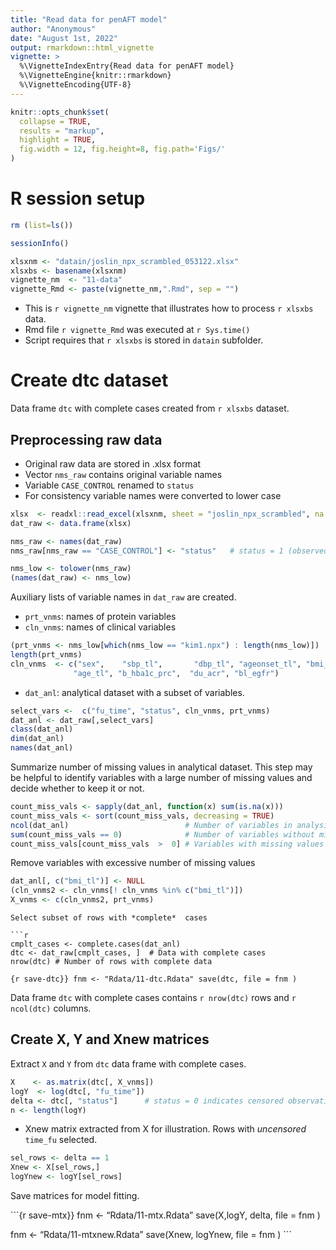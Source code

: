 ```yaml
---
title: "Read data for penAFT model"
author: "Anonymous"
date: "August 1st, 2022"
output: rmarkdown::html_vignette
vignette: >
  %\VignetteIndexEntry{Read data for penAFT model}
  %\VignetteEngine{knitr::rmarkdown}
  %\VignetteEncoding{UTF-8}
---
```



```r
knitr::opts_chunk$set(
  collapse = TRUE,
  results = "markup",
  highlight = TRUE,
  fig.width = 12, fig.height=8, fig.path='Figs/'
)
```

# R session setup

```r
rm (list=ls())
```

```r
sessionInfo()
```

```r
xlsxnm <- "datain/joslin_npx_scrambled_053122.xlsx"
xlsxbs <- basename(xlsxnm)
vignette_nm  <- "11-data"
vignette_Rmd <- paste(vignette_nm,".Rmd", sep = "")
```


* This is `r vignette_nm` vignette that illustrates how to process  `r xlsxbs` data.
* Rmd file  `r vignette_Rmd` was executed at `r Sys.time()`
* Script requires that `r xlsxbs` is stored in `datain` subfolder.



# Create dtc dataset

Data frame `dtc` with complete cases created from `r xlsxbs` dataset.


##  Preprocessing raw data

* Original raw data are stored in .xlsx format
* Vector `nms_raw` contains original variable names
* Variable `CASE_CONTROL` renamed to `status`
* For consistency variable names were converted to lower case

```r

xlsx  <- readxl::read_excel(xlsxnm, sheet = "joslin_npx_scrambled", na = "", guess_max = 1000)
dat_raw <- data.frame(xlsx)

nms_raw <- names(dat_raw)
nms_raw[nms_raw == "CASE_CONTROL"] <- "status"   # status = 1 (observed follow-up time), status = 0 (censored follow-up time)

nms_low <- tolower(nms_raw)
(names(dat_raw) <- nms_low)
```

Auxiliary lists of variable names in `dat_raw` are created.

* `prt_vnms`: names of protein variables
* `cln_vnms`: names of clinical variables


```r
(prt_vnms <- nms_low[which(nms_low == "kim1.npx") : length(nms_low)])
length(prt_vnms)
cln_vnms  <- c("sex",    "sbp_tl",       "dbp_tl", "ageonset_tl", "bmi_tl",
              "age_tl", "b_hba1c_prc",  "du_acr", "bl_egfr")
```

* `dat_anl`: analytical dataset with a subset of variables.

```r
select_vars <-  c("fu_time", "status", cln_vnms, prt_vnms)
dat_anl <- dat_raw[,select_vars]
class(dat_anl)
dim(dat_anl)
names(dat_anl)
```

Summarize  number of missing values in analytical dataset. This step may be helpful to identify variables
with a large number of missing values and decide whether to keep it or not.   

```r
count_miss_vals <- sapply(dat_anl, function(x) sum(is.na(x)))
count_miss_vals <- sort(count_miss_vals, decreasing = TRUE) 
ncol(dat_anl)                          # Number of variables in analysis
sum(count_miss_vals == 0)              # Number of variables without missing values  
count_miss_vals[count_miss_vals  >  0] # Variables with missing values
```

Remove variables with excessive number of missing values

```r
dat_anl[, c("bmi_tl")] <- NULL
(cln_vnms2 <- cln_vnms[! cln_vnms %in% c("bmi_tl")]) 
X_vnms <- c(cln_vnms2, prt_vnms)
```

``` 
Select subset of rows with *complete*  cases

```r

cmplt_cases <- complete.cases(dat_anl)
dtc <- dat_raw[cmplt_cases, ]  # Data with complete cases
nrow(dtc) # Number of rows with complete data
```

```{r save-dtc}}
fnm <- "Rdata/11-dtc.Rdata"
save(dtc, file = fnm )
```

Data frame `dtc` with complete cases contains `r nrow(dtc)` rows  and `r ncol(dtc)` columns. 

## Create X, Y and Xnew matrices


Extract `X` and `Y` from `dtc` data frame with complete cases.

```r
X    <- as.matrix(dtc[, X_vnms]) 
logY  <- log(dtc[, "fu_time"]) 
delta <- dtc[, "status"]      # status = 0 indicates censored observation 
n <- length(logY)
```

* Xnew matrix extracted from X for illustration. Rows with _uncensored_ `time_fu` selected.


```r
sel_rows <- delta == 1
Xnew <- X[sel_rows,]
logYnew <- logY[sel_rows] 
```

Save matrices for model fitting.

```{r save-mtx}}
fnm <- "Rdata/11-mtx.Rdata"
save(X,logY, delta, file = fnm )

fnm <- "Rdata/11-mtxnew.Rdata"
save(Xnew, logYnew, file = fnm )
```



